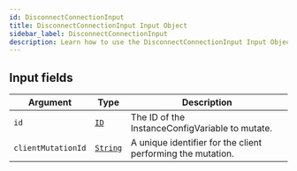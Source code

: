 ```yaml
---
id: DisconnectConnectionInput
title: DisconnectConnectionInput Input Object
sidebar_label: DisconnectConnectionInput
description: Learn how to use the DisconnectConnectionInput Input Object for 's API.
---
```


## Input fields

| Argument           | Type                                     | Description                                                 |
| ------------------ | ---------------------------------------- | ----------------------------------------------------------- |
| `id`               | [`ID`](api/schema/scalar/ID.mdx)         | The ID of the InstanceConfigVariable to mutate.             |
| `clientMutationId` | [`String`](api/schema/scalar/String.mdx) | A unique identifier for the client performing the mutation. |
